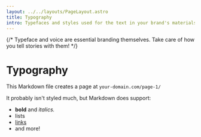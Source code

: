 ```yaml
---
layout: ../../layouts/PageLayout.astro
title: Typography
intro: Typefaces and styles used for the text in your brand's materials, from headlines to body copy, to create a consistent look and feel.
---
```


{/* Typeface and voice are essential branding themselves. Take care of how you tell stories with them! */}

# Typography

This Markdown file creates a page at `your-domain.com/page-1/`

It probably isn't styled much, but Markdown does support:
- **bold** and _italics._
- lists
- [links](https://astro.build)
- and more!